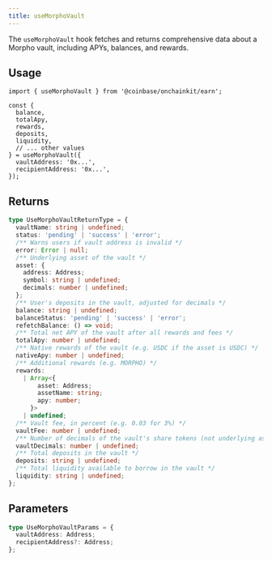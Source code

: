 ```yaml
---
title: useMorphoVault
---
```



The `useMorphoVault` hook fetches and returns comprehensive data about a Morpho vault, including APYs, balances, and rewards.

## Usage

```tsx
import { useMorphoVault } from '@coinbase/onchainkit/earn';

const {
  balance,
  totalApy,
  rewards,
  deposits,
  liquidity,
  // ... other values
} = useMorphoVault({
  vaultAddress: '0x...',
  recipientAddress: '0x...',
});
```

## Returns

```ts
type UseMorphoVaultReturnType = {
  vaultName: string | undefined;
  status: 'pending' | 'success' | 'error';
  /** Warns users if vault address is invalid */
  error: Error | null;
  /** Underlying asset of the vault */
  asset: {
    address: Address;
    symbol: string | undefined;
    decimals: number | undefined;
  };
  /** User's deposits in the vault, adjusted for decimals */
  balance: string | undefined;
  balanceStatus: 'pending' | 'success' | 'error';
  refetchBalance: () => void;
  /** Total net APY of the vault after all rewards and fees */
  totalApy: number | undefined;
  /** Native rewards of the vault (e.g. USDC if the asset is USDC) */
  nativeApy: number | undefined;
  /** Additional rewards (e.g. MORPHO) */
  rewards:
    | Array<{
        asset: Address;
        assetName: string;
        apy: number;
      }>
    | undefined;
  /** Vault fee, in percent (e.g. 0.03 for 3%) */
  vaultFee: number | undefined;
  /** Number of decimals of the vault's share tokens (not underlying asset) */
  vaultDecimals: number | undefined;
  /** Total deposits in the vault */
  deposits: string | undefined;
  /** Total liquidity available to borrow in the vault */
  liquidity: string | undefined;
};
```

## Parameters

```ts
type UseMorphoVaultParams = {
  vaultAddress: Address;
  recipientAddress?: Address;
};
```


